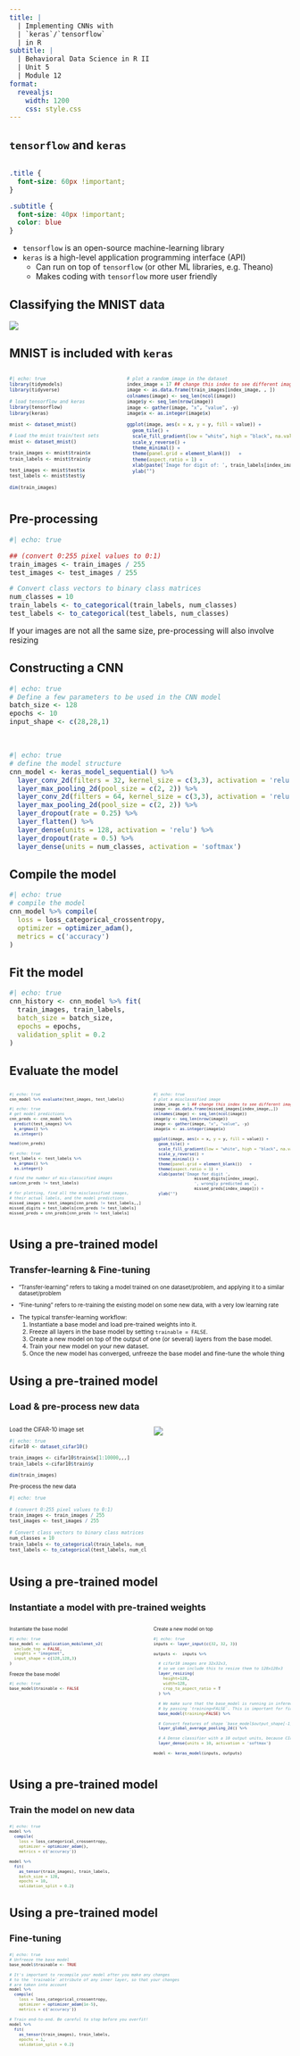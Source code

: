 ```yaml
---
title: |
  | Implementing CNNs with
  | `keras`/`tensorflow`
  | in R
subtitle: | 
  | Behavioral Data Science in R II
  | Unit 5
  | Module 12
format: 
  revealjs:
    width: 1200
    css: style.css
---
```


## `tensorflow` and `keras`

```r

```

```css
.title {
  font-size: 60px !important;
}

.subtitle {
  font-size: 40px !important;
  color: blue
}
```

-   `tensorflow` is an open-source machine-learning library
-   `keras` is a high-level application programming interface (API)
    -   Can run on top of `tensorflow` (or other ML libraries, e.g. Theano)
    -   Makes coding with `tensorflow` more user friendly

## Classifying the MNIST data

![](../imgs/MNIST.jpg)

## MNIST is included with `keras`

::: {style="font-size:70%;"}
::: columns
::: {.column width="40%"}
```r
#| echo: true
library(tidymodels)
library(tidyverse)

# load tensorflow and keras
library(tensorflow)
library(keras)

mnist <- dataset_mnist()

# Load the mnist train/test sets
mnist <- dataset_mnist()

train_images <- mnist$train$x
train_labels <- mnist$train$y

test_images <- mnist$test$x
test_labels <- mnist$test$y

dim(train_images)
```
:::

::: {.column width="60%"}
```r
# plot a random image in the dataset
index_image = 17 ## change this index to see different image.
image <- as.data.frame(train_images[index_image, , ])
colnames(image) <- seq_len(ncol(image))
image$y <- seq_len(nrow(image))
image <- gather(image, "x", "value", -y)
image$x <- as.integer(image$x)

ggplot(image, aes(x = x, y = y, fill = value)) +
  geom_tile() +
  scale_fill_gradient(low = "white", high = "black", na.value = NA) +
  scale_y_reverse() +
  theme_minimal() +
  theme(panel.grid = element_blank())   +
  theme(aspect.ratio = 1) +
  xlab(paste('Image for digit of: ', train_labels[index_image])) +
  ylab("")
```
:::
:::
:::

## Pre-processing

::: {style="\"font-size:80%;"}
```r
#| echo: true

## (convert 0:255 pixel values to 0:1)
train_images <- train_images / 255
test_images <- test_images / 255

# Convert class vectors to binary class matrices
num_classes = 10 
train_labels <- to_categorical(train_labels, num_classes)
test_labels <- to_categorical(test_labels, num_classes)
```

If your images are not all the same size, pre-processing will also involve resizing
:::

## Constructing a CNN

::: {style="\"font-size:70%;"}
```r
#| echo: true
# Define a few parameters to be used in the CNN model
batch_size <- 128
epochs <- 10
input_shape <- c(28,28,1)
```

 

```r
#| echo: true
# define the model structure
cnn_model <- keras_model_sequential() %>%
  layer_conv_2d(filters = 32, kernel_size = c(3,3), activation = 'relu', input_shape = input_shape) %>% 
  layer_max_pooling_2d(pool_size = c(2, 2)) %>% 
  layer_conv_2d(filters = 64, kernel_size = c(3,3), activation = 'relu') %>% 
  layer_max_pooling_2d(pool_size = c(2, 2)) %>% 
  layer_dropout(rate = 0.25) %>% 
  layer_flatten() %>% 
  layer_dense(units = 128, activation = 'relu') %>% 
  layer_dropout(rate = 0.5) %>% 
  layer_dense(units = num_classes, activation = 'softmax') 
```
:::

## Compile the model

```r
#| echo: true
# compile the model
cnn_model %>% compile(
  loss = loss_categorical_crossentropy,
  optimizer = optimizer_adam(),
  metrics = c('accuracy')
)
```

## Fit the model

::: {style="\"font-size:70%;"}
```r
#| echo: true
cnn_history <- cnn_model %>% fit(
  train_images, train_labels,
  batch_size = batch_size,
  epochs = epochs,
  validation_split = 0.2
)
```
:::

## Evaluate the model

::: {style="font-size:60%;"}
::: columns
::: {.column width="50%"}
```r
#| echo: true
cnn_model %>% evaluate(test_images, test_labels)
```

```r
#| echo: true
# get model predictions
cnn_preds <- cnn_model %>% 
  predict(test_images) %>% 
  k_argmax() %>% 
  as.integer()

head(cnn_preds)
```

```r
#| echo: true
test_labels <- test_labels %>% 
  k_argmax() %>% 
  as.integer()

# find the number of mis-classcified images
sum(cnn_preds != test_labels)

# for plotting, find all the misclassified images, 
# their actual labels, and the model predictions 
missed_images = test_images[cnn_preds != test_labels,,]
missed_digits = test_labels[cnn_preds != test_labels]
missed_preds = cnn_preds[cnn_preds != test_labels]
```
:::

::: {.column width="50%"}
```r
#| echo: true
# plot a misclassified image
index_image = 1 ## change this index to see different image.
image <- as.data.frame(missed_images[index_image,,])
colnames(image) <- seq_len(ncol(image))
image$y <- seq_len(nrow(image))
image <- gather(image, "x", "value", -y)
image$x <- as.integer(image$x)

ggplot(image, aes(x = x, y = y, fill = value)) +
  geom_tile() +
  scale_fill_gradient(low = "white", high = "black", na.value = NA) +
  scale_y_reverse() +
  theme_minimal() +
  theme(panel.grid = element_blank())   +
  theme(aspect.ratio = 1) +
  xlab(paste('Image for digit ', 
                 missed_digits[index_image], 
                 ', wrongly predicted as ', 
                 missed_preds[index_image])) +
  ylab("")
```
:::
:::
:::

## Using a pre-trained model

### Transfer-learning & Fine-tuning

::: {style="font-size:70%;"}
-   "Transfer-learning" refers to taking a model trained on one dataset/problem, and applying it to a similar dataset/problem

-   "Fine-tuning" refers to re-training the existing model on some new data, with a very low learning rate
:::

::: {.fragment style="font-size:75%;"}
-   The typical transfer-learning workflow:
    1.  Instantiate a base model and load pre-trained weights into it.
    2.  Freeze all layers in the base model by setting `trainable = FALSE`.
    3.  Create a new model on top of the output of one (or several) layers from the base model.
    4.  Train your new model on your new dataset.
    5.  Once the new model has converged, unfreeze the base model and fine-tune the whole thing
:::

## Using a pre-trained model

### Load & pre-process new data

::: {style="font-size:70%;"}
::: columns
::: {.column width="50%"}
Load the CIFAR-10 image set

```r
#| echo: true
cifar10 <- dataset_cifar10()

train_images <- cifar10$train$x[1:10000,,,]
train_labels <-cifar10$train$y

dim(train_images)
```

Pre-process the new data

```r
#| echo: true

# (convert 0:255 pixel values to 0:1)
train_images <- train_images / 255
test_images <- test_images / 255

# Convert class vectors to binary class matrices
num_classes = 10 
train_labels <- to_categorical(train_labels, num_classes)
test_labels <- to_categorical(test_labels, num_classes)
```
:::

::: {.column width="50%"}
![](../imgs/cifar10.png)
:::
:::
:::

## Using a pre-trained model

### Instantiate a model with pre-trained weights

::: {style="font-size:60%;"}
::: columns
::: {.column width="50%"}
Instantiate the base model

```r
#| echo: true
base_model <- application_mobilenet_v2(
  include_top = FALSE,
  weights = "imagenet",
  input_shape = c(128,128,3)
)
```

Freeze the base model

```r
#| echo: true
base_model$trainable <- FALSE
```
:::

::: {.column width="50%"}
Create a new model on top

```r
#| echo: true
inputs <- layer_input(c(32, 32, 3))

outputs <-  inputs %>%
  
  # cifar10 images are 32x32x3, 
  # so we can include this to resize them to 128x128x3
  layer_resizing(
    height=128,
    width=128,
    crop_to_aspect_ratio = T
  ) %>% 
  
  # We make sure that the base_model is running in inference mode here,
  # by passing `training=FALSE`. This is important for fine-tuning
  base_model(training=FALSE) %>%

  # Convert features of shape `base_model$output_shape[-1]` to vectors
  layer_global_average_pooling_2d() %>%

  # A Dense classifier with a 10 output units, because CIFAR10 has 10 classes
  layer_dense(units = 10, activation = 'softmax') 

model <- keras_model(inputs, outputs)
```
:::
:::
:::

## Using a pre-trained model

### Train the model on new data

::: {style="font-size:60%;"}
```r
#| echo: true
model %>%
  compile(
    loss = loss_categorical_crossentropy,
    optimizer = optimizer_adam(),
    metrics = c('accuracy'))

model %>% 
  fit(
    as_tensor(train_images), train_labels,
    batch_size = 128,
    epochs = 10,
    validation_split = 0.2)
```
:::

## Using a pre-trained model

### Fine-tuning

::: {style="font-size:60%;"}
```r
#| echo: true
# Unfreeze the base model
base_model$trainable <- TRUE

# It's important to recompile your model after you make any changes
# to the `trainable` attribute of any inner layer, so that your changes
# are taken into account
model %>%
  compile(
    loss = loss_categorical_crossentropy,
    optimizer = optimizer_adam(1e-5),
    metrics = c('accuracy'))

# Train end-to-end. Be careful to stop before you overfit!
model %>% 
  fit(
    as_tensor(train_images), train_labels,
    epochs = 1,
    validation_split = 0.2)
```
:::
